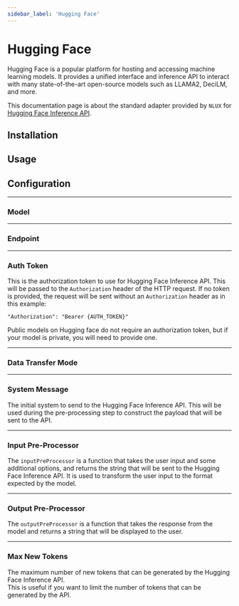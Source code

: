 ```yaml
---
sidebar_label: 'Hugging Face'
---
```















# Hugging Face

Hugging Face is a popular platform for hosting and accessing machine learning models. It provides a unified
interface and inference API to interact with many state-of-the-art open-source models such as LLAMA2, DeciLM,
and more.

This documentation page is about the standard adapter provided by `NLUX` for [Hugging Face Inference API](https://huggingface.co/inference-endpoints/serverless).

<PlatformSelector reactJs={ReactJs} javascript={JavaScript}/>

## Installation

<PlatformSection reactJs={InstallationReactJs} javascript={InstallationJavaScript}/>

## Usage

<PlatformSection reactJs={UsageReactJs} javascript={UsageJavaScript}/>

## Configuration

<PlatformSection reactJs={ConfigReactJs} javascript={ConfigJavaScript}/>

---

### Model

<PlatformSection reactJs={ConfigModelReactJs} javascript={ConfigModelJavaScript}/>

---

### Endpoint

<PlatformSection reactJs={ConfigEndpointReactJs} javascript={ConfigEndpointJavaScript}/>

---

### Auth Token

This is the authorization token to use for Hugging Face Inference API.
This will be passed to the `Authorization` header of the HTTP request.
If no token is provided, the request will be sent without an `Authorization` header as in this example:

```
"Authorization": "Bearer {AUTH_TOKEN}"
```

Public models on Hugging face do not require an authorization token, but if your model is private, you will
need to provide one.

<PlatformSection reactJs={ConfigAuthTokenReactJs} javascript={ConfigAuthTokenJavaScript}/>

---

### Data Transfer Mode

<PlatformSection reactJs={ConfigDataTransferModeReactJs} javascript={ConfigDataTransferModeJavaScript}/>

---

### System Message

The initial system to send to the Hugging Face Inference API.
This will be used during the pre-processing step to construct the payload that will be sent to the API.

<PlatformSection reactJs={ConfigSystemMessageReactJs} javascript={ConfigSystemMessageJavaScript}/>

---

### Input Pre-Processor

The `inputPreProcessor` is a function that takes the user input and some additional options, and returns
the string that will be sent to the Hugging Face Inference API. It is used to transform the user input
to the format expected by the model.

<PlatformSection reactJs={ConfigInputPreProcessorReactJs} javascript={ConfigInputPreProcessorJavaScript}/>

---

### Output Pre-Processor

The `outputPreProcessor` is a function that takes the response from the model and returns a string that
will be displayed to the user.

<PlatformSection reactJs={ConfigOutputPreProcessorReactJs} javascript={ConfigOutputPreProcessorJavaScript}/>

---

### Max New Tokens

The maximum number of new tokens that can be generated by the Hugging Face Inference API.<br />
This is useful if you want to limit the number of tokens that can be generated by the API.

<PlatformSection reactJs={ConfigMaxNewTokensReactJs} javascript={ConfigMaxNewTokensJavaScript}/>
